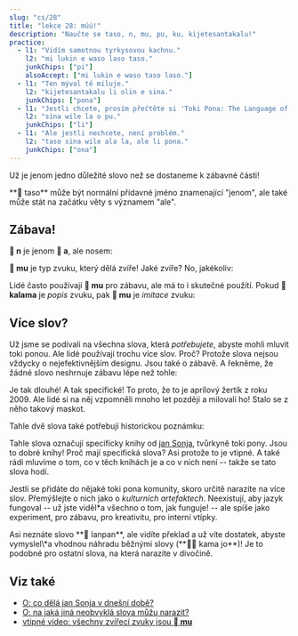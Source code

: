 ---
slug: "cs/28"
title: "lekce 28: múú!"
description: "Naučte se taso, n, mu, pu, ku, kijetesantakalu!"
practice:
  - l1: "Vidím samotnou tyrkysovou kachnu."
    l2: "mi lukin e waso laso taso."
    junkChips: ["pi"]
    alsoAccept: ["mi lukin e waso taso laso."]
  - l1: "Ten mýval tě miluje."
    l2: "kijetesantakalu li olin e sina."
    junkChips: ["pona"]
  - l1: "Jestli chcete, prosím přečtěte si 'Toki Pona: The Language of Good' od Sonji Lang."
    l2: "sina wile la o pu."
    junkChips: ["li"]
  - l1: "Ale jestli nechcete, není problém."
    l2: "taso sina wile ala la, ale li pona."
    junkChips: ["ona"]
---


Už je jenom jedno důležité slovo než se dostaneme k zábavné části!

<List>
  <Word sl="taso" m="ale, jenom" />
</List>
**󱥨 taso** může být normální přídavné jméno znamenající "jenom", ale také může stát na začátku věty s významem "ale".

<List>
  <Sentence sl="mi awen wan taso." m="Zůstávám sám." />
  <Sentence sl="taso mi awen pilin pona." m="Ale udržuji si dobrou náladu." />
</List>

## Zábava!

**󱦆 n** je jenom **󱤀 a**, ale nosem:

<List>
  <Word sl="n" m="hmm, umm" />
  <Sentence sl="n... mi sona ala." m="emmm... Nevím." />
</List>

**󱤹 mu** je typ zvuku, který dělá zvíře! Jaké zvíře? No, jakékoliv:

<List>
  <Word sl="mu" m="múú, mňau, haf, íhá..." />
  <Sentence sl="soweli mute! mu mu mu mu mu mu." m="Šest krav! <a target='_blank' href='https://www.youtube.com/watch?v=xxClPfZDn-E'>Múú múú múú múú múú múú</a>." />
</List>

Lidé často používají **󱤹 mu** pro zábavu, ale má to i skutečné použití. Pokud **󱤕 kalama** je *popis* zvuku, pak **󱤹 mu** je *imitace* zvuku:

<List>
  <Sentence sl="mi kute e kalama suli." m="Slyšela jsem hlasitý zvuk." />
  <Sentence sl="mi kute e mu suli." m="Slyšela jsem hlasitý prásk." />
</List>

## Více slov?

Už jsme se podívali na všechna slova, která *potřebujete*, abyste mohli mluvit toki ponou. Ale lidé používají trochu více slov. Proč? Protože slova nejsou vždycky o nejefektivnějším designu. Jsou také o zábavě. A řekněme, že žádné slovo neshrnuje zábavu lépe než tohle:

<List>
  <Word sl="kijetesantakalu" m="mýval; zvíře podobné mývalovi, jako fretka, červená panda, kynkažu" />
</List>

Je tak dlouhé! A tak specifické! To proto, že to je aprílový žertík z roku 2009. Ale lidé si na něj vzpomněli mnoho let později a milovali ho! Stalo se z něho takový maskot.

Tahle dvě slova také potřebují historickou poznámku:

<List>
  <Word sl="pu" m="(interagovat s) <i>Toki Pona: The Language of Good (2014)</i>, od jan Sonja" />
  <Word sl="ku" m="(interagovat s) <i>Toki Pona Dictionary (2021)</i>, od jan Sonja" />
</List>

Tahle slova označují specificky knihy od [jan Sonja](https://tokipona.org), tvůrkyně toki pony. Jsou to dobré knihy! Proč mají specifická slova? Asi protože to je vtipné. A také rádi mluvíme o tom, co v těch knihách je a co v nich není -- takže se tato slova hodí.

Jestli se přidáte do nějaké toki pona komunity, skoro určitě narazíte na více slov. Přemýšlejte o nich jako o *kulturních artefaktech*. Neexistují, aby jazyk fungoval -- už jste viděl\*a všechno o tom, jak funguje! -- ale spíše jako experiment, pro zábavu, pro kreativitu, pro interní vtípky.

<List>
  <Sentence sl="kijetesantakalu tonsi li lanpan ala lanpan e soko?" m="Ukradl nebinární mýval houbu?" />
</List>
Asi neznáte slovo **󱦅 lanpan**, ale vidíte překlad a už víte dostatek, abyste vymyslel\*a vhodnou náhradu běžnými slovy (**󱤖󱤓 kama jo**)! Je to podobné pro ostatní slova, na která narazíte v divočině.

<Practice exercises={frontmatter.practice} />

## Viz také
* [O: co dělá jan Sonja v dnešní době?](/cs/jan-sonja/)
* [O: na jaká jiná neobvyklá slova můžu narazit?](/cs/uncommon-words/)
* [vtipné video: všechny zvířecí zvuky jsou **󱤹 mu**](https://www.youtube.com/watch?v=zh-kLJI43xw)